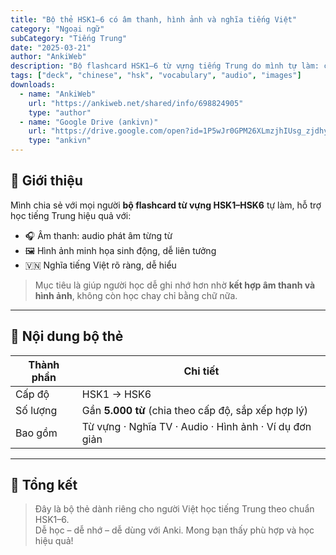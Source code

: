 ```yaml
---
title: "Bộ thẻ HSK1–6 có âm thanh, hình ảnh và nghĩa tiếng Việt"
category: "Ngoại ngữ"
subCategory: "Tiếng Trung"
date: "2025-03-21"
author: "AnkiWeb"
description: "Bộ flashcard HSK1–6 từ vựng tiếng Trung do mình tự làm: có phát âm, hình ảnh minh họa và nghĩa tiếng Việt rõ ràng – giúp học nhanh, nhớ lâu."
tags: ["deck", "chinese", "hsk", "vocabulary", "audio", "images"]
downloads:
  - name: "AnkiWeb"
    url: "https://ankiweb.net/shared/info/698824905"
    type: "author"
  - name: "Google Drive (ankivn)"
    url: "https://drive.google.com/open?id=1P5wJr0GPM26XLmzjhIUsg_zjdhycwb6n&usp=drive_fs"
    type: "ankivn"
---
```


## 🌟 Giới thiệu

Mình chia sẻ với mọi người **bộ flashcard từ vựng HSK1–HSK6** tự làm, hỗ trợ học tiếng Trung hiệu quả với:

- 🎧 Âm thanh: audio phát âm từng từ
- 🖼️ Hình ảnh minh họa sinh động, dễ liên tưởng
- 🇻🇳 Nghĩa tiếng Việt rõ ràng, dễ hiểu

> Mục tiêu là giúp người học dễ ghi nhớ hơn nhờ **kết hợp âm thanh và hình ảnh**, không còn học chay chỉ bằng chữ nữa.

---

## 📌 Nội dung bộ thẻ

| Thành phần    | Chi tiết                                                |
|---------------|---------------------------------------------------------|
| Cấp độ        | HSK1 → HSK6                                             |
| Số lượng      | Gần **5.000 từ** (chia theo cấp độ, sắp xếp hợp lý)     |
| Bao gồm       | Từ vựng · Nghĩa TV · Audio · Hình ảnh · Ví dụ đơn giản |

---

## 🌟 Tổng kết

> Đây là bộ thẻ dành riêng cho người Việt học tiếng Trung theo chuẩn HSK1–6.  
> Dễ học – dễ nhớ – dễ dùng với Anki. Mong bạn thấy phù hợp và học hiệu quả!
